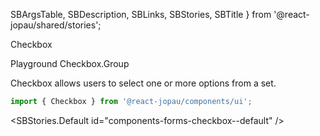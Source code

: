   SBArgsTable,
  SBDescription,
  SBLinks,
  SBStories,
  SBTitle
} from '@react-jopau/shared/stories';

<SBTitle>Checkbox</SBTitle>

<SBLinks>
  <SBLinks.Item href="components-forms-checkbox--default">Playground</SBLinks.Item>
  <SBLinks.Item href="components-forms-checkbox--group-docs">Checkbox.Group</SBLinks.Item>
</SBLinks>

<SBDescription>Checkbox allows users to select one or more options from a set.</SBDescription>

```jsx dark
import { Checkbox } from '@react-jopau/components/ui';
```

<SBStories.Default id="components-forms-checkbox--default" />

<SBArgsTable component={Checkbox} />

<SBStories>
  <SBStories.Item label="Sizes" id="components-forms-checkbox--sizes" />
  <SBStories.Item label="Color" id="components-forms-checkbox--color" />
  <SBStories.Item label="Status" id="components-forms-checkbox--status" />
  <SBStories.Item label="Indeterminate" id="components-forms-checkbox--indeterminate" />
  <SBStories.Item label="Disabled" id="components-forms-checkbox--disabled" />
  <SBStories.Item label="Read Only" id="components-forms-checkbox--read-only" />
  <SBStories.Item label="Rounded" id="components-forms-checkbox--rounded" />
  <SBStories.Item label="Throughed" id="components-forms-checkbox--throughed" />
  <SBStories.Item
    label="Uncontrolled Vs Controlled"
    id="components-forms-checkbox--uncontrolled-vs-controlled"
  />
</SBStories>
